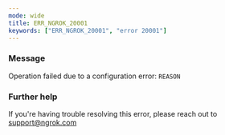 ```yaml
---
mode: wide
title: ERR_NGROK_20001
keywords: ["ERR_NGROK_20001", "error 20001"]
---
```


### Message

Operation failed due to a configuration error: `REASON`

### Further help

If you're having trouble resolving this error, please reach out to [support@ngrok.com](mailto:support@ngrok.com?subject=Help%20with%20ERR_NGROK_20001)
